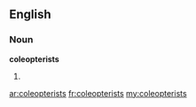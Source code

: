 ==English==

===Noun===
'''coleopterists'''

# {{plural of|[[coleopterist]]}}

[[ar:coleopterists]]
[[fr:coleopterists]]
[[my:coleopterists]]